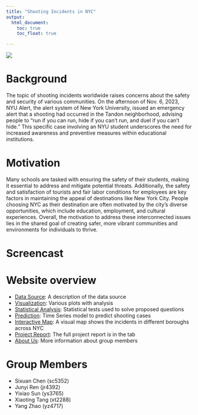 ```yaml
---
title: "Shooting Incidents in NYC"
output: 
  html_document:
    toc: true
    toc_float: true

---
```


![](images/gun control.jpeg)

# Background
  The topic of shooting incidents worldwide raises concerns about the safety and security of various communities. On the afternoon of Nov. 6, 2023, NYU Alert, the alert system of New York University, issued an emergency alert that a shooting had occurred in the Tandon neighborhood, advising people to “run if you can run, hide if you can’t run, and duel if you can’t hide.” This specific case involving an NYU student underscores the need for increased awareness and preventive measures within educational institutions. 


# Motivation
  Many schools are tasked with ensuring the safety of their students, making it essential to address and mitigate potential threats. Additionally, the safety and satisfaction of tourists and fair labor conditions for employees are key factors in maintaining the appeal of destinations like New York City. People choosing NYC as their destination are often motivated by the city’s diverse opportunities, which include education, employment, and cultural experiences. Overall, the motivation to address these interconnected issues lies in the shared goal of creating safer, more vibrant communities and environments for individuals to thrive.
  
  
# Screencast

# Website overview

- [Data Source](data_source.html): A description of the data source
- [Visualization](visualization.html): Various plots with analysis
- [Statistical Analysis](stat_analyses.html): Statistical tests used to solve proposed questions
- [Prediction](prediction.html): Time Series model to predict shooting cases
- [Interactive Map](interactive_map.html): A visual map shows the incidents in different boroughs across NYC
- [Project Report](project_report.html): The full project report is in the tab
- [About Us](about_us.html): More information about group members


# Group Members
- Sixuan Chen (sc5352)
- Junyi Ren (jr4392)
- Yixiao Sun (ys3765)
- Xiaoting Tang (xt2288)
- Yang Zhao (yz4717)





